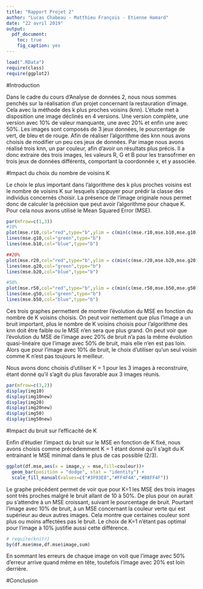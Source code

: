 ```yaml
---
title: "Rapport Projet 2"
author: "Lucas Chabeau - Matthieu François - Etienne Hamard"
date: "22 avril 2019"
output:
  pdf_document:
    toc: true
    fig_caption: yes
---
```


```r
load(".RData")
require(class)
require(ggplot2)
```


#Introduction

Dans le cadre du cours d'Analyse de données 2, nous nous sommes penchés sur la réalisation d'un projet concernant la restauration d'image. Cela avec la méthode des k plus proches voisins (knn). L'étude met à disposition une image déclinés en 4 versions. Une version complète, une version avec 10% de valeur manquante, une avec 20% et enfin une avec 50%. Les images sont composés de 3 jeux données, le pourcentage de vert, de bleu et de rouge. Afin de réaliser l'algorithme des knn nous avons choisis de modifier un peu ces jeux de données. Par image nous avons réalisé trois knn, un par couleur, afin d'avoir un résultats plus précis. Il a donc extraire des trois images, les valeurs R, G et B pour les transofrmer en trois jeux de données différents, comportant la coordonnée x, et y associée.

#Impact du choix du nombre de voisins K

Le choix le plus important dans l'algorithme des k plus proches voisins est le nombre de voisins K sur lesquels s'appuyer pour prédir la classe des individus concernés choisir. La présence de l'image originale nous permet donc de calculer la précision que peut avoir l'algorithme pour chaque K. Pour cela nous avons utilisé le Mean Squared Error (MSE).

```r
par(mfrow=c(1,3))
#10%
plot(mse.r10,col="red",type="b",ylim = c(min(c(mse.r10,mse.b10,mse.g10)),max(c(mse.r10,mse.b10,mse.g10))))
lines(mse.g10,col="green",type="b")
lines(mse.b10,col="blue",type="b")

##20%
plot(mse.r20,col="red",type="b",ylim = c(min(c(mse.r20,mse.b20,mse.g20)),max(c(mse.r20,mse.b20,mse.g20))))
lines(mse.g20,col="green",type="b")
lines(mse.b20,col="blue",type="b")

#50%
plot(mse.r50,col="red",type="b",ylim = c(min(c(mse.r50,mse.b50,mse.g50)),max(c(mse.r50,mse.b50,mse.g50))))
lines(mse.g50,col="green",type="b")
lines(mse.b50,col="blue",type="b")

```

Ces trois graphes permettent de montrer l'évolution du MSE en fonction du nombre de K voisins choisis. On peut voir nettement que plus l'image a un bruit important, plus le nombre de K voisins choisis pour l'algorithme des knn doit être faible ou le MSE n'en sera que plus grand. On peut voir que l'évolution du MSE de l'image avec 20% de bruit n'a pas la même évolution quasi-linéaire que l'image avec 50% de bruit, mais elle n'en est pas loin. Alors que pour l'image avec 10% de bruit, le choix d'utiliser qu'un seul voisin comme K n'est pas toujours le meilleur.

Nous avons donc choisis d'utiliser K = 1 pour les 3 images à reconstruire, étant donné qu'il s'agit du plus favorable aux 3 images réunis.

```r
par(mfrow=c(3,2))
display(img10)
display(img10new)
display(img20)
display(img20new)
display(img50)
display(img50new)
```

#Impact du bruit sur l'efficacité de K

Enfin d'étudier l'impact du bruit sur le MSE en fonction de K fixé, nous avons choisis comme précédemment K = 1 étant donné qu'il s'agit du K entrainant le MSE minimal dans le plus de cas possible (2/3).

```r
ggplot(df.mse,aes(x = image,y = mse,fill=couleur))+
  geom_bar(position = "dodge", stat = "identity") + 
  scale_fill_manual(values=c("#3F93E8","#FF4F4A","#B8FF4F"))
```

Le graphe précédent permet de voir que pour K=1 les MSE des trois images sont très proches malgré le bruit allant de 10 à 50%. De plus pour on aurait pu s'attendre à un MSE croissant, suivant le pourcentage de bruit. Pourtant l'image avec 10% de bruit, à un MSE concernant la couleur verte qui est supérieur au deux autres images. Cela montre que certaines couleur sont plus ou moins affectées pas le bruit. Le choix de K=1 n'étant pas optimal pour l'image à 10% justifie aussi cette différence.

```r
# require(knitr)
by(df.mse$mse,df.mse$image,sum)
```
En sommant les erreurs de chaque image on voit que l'image avec 50% d'erreur arrive quand même en tête, toutefois l'image avec 20% est loin derrière. 

#Conclusion

